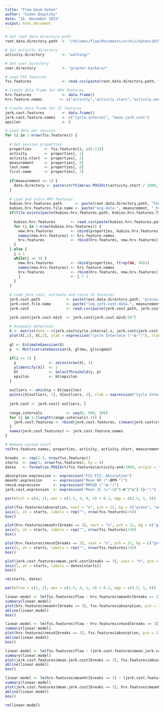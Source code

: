 ```yaml
---
title: "Flow beim Gehen"
author: "Simon Bogutzky"
date: "16. November 2015"
output: html_document
---
```


```r

# Set root data directory path
root.data.directory.path  <- "/Volumes/flow/Documents/archiv/daten/2015/flow-gehen-und-laufen/"

# Set activity directory
activity.directory        <- "walking/" 

# Set user directory
user.directory            <- "grueter-barbara/"
```

```r

# Load FSS features
fss.features              <- read.csv(paste(root.data.directory.path, "features/", activity.directory, user.directory, "fss-features.csv", sep = ""))

# Create data frame for HRV features
hrv.features              <- data.frame()
hrv.feature.names        <- c("activity","activity.start","activity.end","inquiry.end","measurement","last.name","first.name","date.of.birth","sample","meanrr","sdnn","meanhr","sdhr","rmssd","nn50","pnn50","sdann","sdnni","hrvtri","tinn","vlfpeakfft","lfpeakfft","hfpeakfft","vlfpowfft","lfpowfft","hfpowfft","vlfpowprfft","lfpowprfft","hfpowprfft","lfpownufft","hfpownufft","totpowfft","lfhffft","vlfpeakar","lfpeakar","hfpeakar","vlfpowar","lfpowar","hfpowar","vlfpowprar","lfpowprar","hfpowprar","lfpownuar","hfpownuar","totpowar","lfhfar","edr","sd1","sd2","apen","sampen","d2","dfa1","dfa2")

# Create data frame for JC features
jerk.cost.features        <- data.frame()
jerk.cost.feature.names   <- c("cycle.interval", "mean.jerk.cost") 
epsilon                   <- 0

# Load data per session
for (i in 1:nrow(fss.features)) {
  
  # Set session properties
  properties      <- fss.features[i, c(6:13)]
  activity        <- properties[, 1]
  activity.start  <- properties[, 2]
  measurement     <- properties[, 5]
  last.name       <- properties[, 6]
  first.name      <- properties[, 7]
  
  if(measurement == 1) {
    date.directory <- paste(strftime(as.POSIXct(activity.start / 1000, origin = "1970-01-01", tz="CET"), format="%Y-%m-%d--%H-%M-%S"), "/", sep ="")
  }
  
  # Load and store HRV features
  kubios.hrv.features.path      <- paste(root.data.directory.path, "features/", activity.directory, user.directory, "kubios-hrv-features/", date.directory, sep="")
  kubios.hrv.features.file.name <- paste("ecg-data-", measurement, "_hrv.txt", sep = "")
  if(file.exists(paste(kubios.hrv.features.path, kubios.hrv.features.file.name, sep = ""))) {
    
    kubios.hrv.features       <- read.csv(paste(kubios.hrv.features.path, kubios.hrv.features.file.name, sep = ""))
    for (j in 1:nrow(kubios.hrv.features)) {
      new.hrv.features        <- cbind(properties, kubios.hrv.features[j, 1:46])
      names(new.hrv.features) <- hrv.feature.names
      hrv.features            <- rbind(hrv.features, new.hrv.features)
    }
  } else {
    j = 1
    while(j <= 3) {
      new.hrv.features        <- cbind(properties, t(rep(NA, 46)))
      names(new.hrv.features) <- hrv.feature.names
      hrv.features            <- rbind(hrv.features, new.hrv.features)
      j                       <- j + 1
    }
  }
  
  # Load jerk cost, estimate and store JC features
  jerk.cost.path            <- paste(root.data.directory.path, "processed-data/", activity.directory, user.directory, date.directory, sep = "")
  jerk.cost.file.name       <- paste("leg-jerk-cost-data-", measurement, ".csv", sep = "")
  jerk.cost                 <- read.csv(paste(jerk.cost.path, jerk.cost.file.name, sep = ""), skip = 2)
  
  jerk.cost$jerk.cost.m2s5  <- jerk.cost$jerk.cost.m2s5/10^5

  # Annomaly detection
  X <- matrix(data = c(jerk.cost$cycle.interval.s, jerk.cost$jerk.cost.m2s5), nrow = nrow(jerk.cost), ncol = 2)
  plot(X[,1], X[,2], ylab = expression("Cycle Intervale ("~s~")"), xlab = expression("JC (x"~10^5~m^2*s^{-5}~")"), pch = 21, xlim = c(.8, 1.3))
  
  gl <- EstimateGaussian(X)
  p  <- MultivariateGaussian(X, gl$mu, gl$sigma2)
  
  if(i == 1) {
    y               <- zeros(nrow(X), 1)
    y[identify(X)]  <- 1
    bt              <- SelectThreshold(y, p)
    epsilon         <- bt$epsilon
  }
  
  outliers <- which(p < bt$epsilon)
  points(X[outliers, 1], X[outliers, 2], xlab = expression("Cycle Intervale ("~s~")"), ylab = expression("JC (x"~10^5~m^2*s^{-5}~")"), pch = 21, bg = 2)
  
  jerk.cost <- jerk.cost[-outliers, ]
  
  range.intervals           <- seq(0, 900, 300)
  for (j in 1:(length(range.intervals)-1)) {
    jerk.cost.features <- rbind(jerk.cost.features, c(mean(jerk.cost$cycle.interval[jerk.cost$t.s >= range.intervals[j] & jerk.cost$t.s < range.intervals[j + 1] & jerk.cost$cycle.interval < 1.15], na.rm = T), mean(jerk.cost$jerk.cost[jerk.cost$t.s >= range.intervals[j] & jerk.cost$t.s < range.intervals[j + 1] & jerk.cost$cycle.interval < 1.15], na.rm = T)))
  }
  names(jerk.cost.features) <- jerk.cost.feature.names
}

# Remove unused stuff
rm(hrv.feature.names, properties, activity, activity.start, measurement, last.name, first.name, date.directory, kubios.hrv.features, kubios.hrv.features.path, kubios.hrv.features.file.name, new.hrv.features, i, j, jerk.cost, jerk.cost.feature.names, jerk.cost.file.name, jerk.cost.path, range.intervals, X, y, bt, epsilon, gl, outliers, p)
```

```r
breaks  <- rep(1:3, nrow(fss.features)) 
starts  <- seq(1, nrow(fss.features), by = 4)
dates   <- format(as.POSIXct(fss.features$activity.end/1000, origin = "1970-01-01", tz = "CET"), "%D", tz = "CET")

absorption.expression <- expression("FSS FII: Absorption")
meanhr.expression     <- expression("Mean HR ("~BPM~")")
rmssd.expression      <- expression("RMSSD ("~s~")")
jerk.cost.expression  <- expression("Mean JC (x"~10^5~m^2*s^{-5}~")")

par(mfcol = c(4, 1), mar = c(3.5, 4, 0, 4) + 0.1, mgp = c(2.5, 1, 0))

plot(fss.features$absorption, xaxt = "n", pch = 21, bg = c("green", "white", "white", "white"), cex = 1.2, ylab = absorption.expression, xlab = "")
axis(1, at = starts, labels = rep("", nrow(fss.features)/4))
box()

plot(hrv.features$meanhr[breaks == 3], xaxt = "n", pch = 21, bg = c("green", "white", "white", "white"), cex = 1.2, ylab = meanhr.expression, xlab = "")
axis(1, at = starts, labels = rep("", nrow(fss.features)/4))
box()

plot(hrv.features$rmssd[breaks == 3], xaxt = "n", pch = 21, bg = c("green", "white", "white", "white"), cex = 1.2, ylab = rmssd.expression, xlab = "")
axis(1, at = starts, labels = rep("", nrow(fss.features)/4))
box()

plot(jerk.cost.features$mean.jerk.cost[breaks == 3], xaxt = "n", pch = 21, bg = c("green", "white", "white", "white"), cex = 1.2, ylab = jerk.cost.expression, xlab = "Measurement")
axis(1, at = starts, labels = dates[starts])
box()

rm(starts, dates)
```

```r
par(mfrow = c(2, 2), mar = c(3.5, 4, 1, 4) + 0.1, mgp = c(2.5, 1, 0))

linear.model <- lm(fss.features$flow ~ hrv.features$meanhr[breaks == 3])
summary(linear.model)
plot(hrv.features$meanhr[breaks == 3], fss.features$absorption, pch = 21, cex = 1.2, ylab = absorption.expression, xlab = meanhr.expression)
abline(linear.model)
box()

linear.model <- lm(fss.features$flow ~ hrv.features$rmssd[breaks == 3])
summary(linear.model)
plot(hrv.features$rmssd[breaks == 3], fss.features$absorption, pch = 21, cex = 1.2, ylab = absorption.expression, xlab = rmssd.expression)
abline(linear.model)
box()

linear.model <- lm(fss.features$flow ~ (jerk.cost.features$mean.jerk.cost[breaks == 3]))
summary(linear.model)
plot(jerk.cost.features$mean.jerk.cost[breaks == 3], fss.features$absorption, pch = 21, cex = 1.2, ylab = absorption.expression, xlab = jerk.cost.expression)
abline(linear.model)
box()

linear.model <- lm(hrv.features$meanhr[breaks == 3] ~ (jerk.cost.features$mean.jerk.cost[breaks == 3]))
summary(linear.model)
plot(jerk.cost.features$mean.jerk.cost[breaks == 3], hrv.features$meanhr[breaks == 3], pch = 21, cex = 1.2, ylab = meanhr.expression, xlab = jerk.cost.expression)
abline(linear.model)
box()

rm(linear.model)
```
